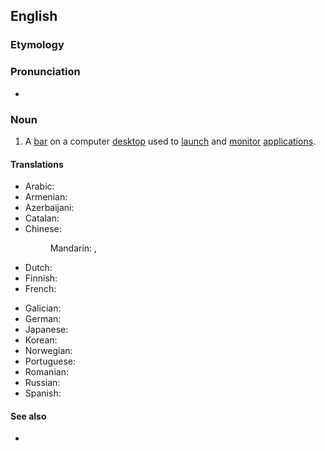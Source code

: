 ==English==

===Etymology===
{{compound|en|task|bar}}

===Pronunciation===
* {{audio|en|en-uk-taskbar.ogg|Audio (UK)}}

===Noun===
{{en-noun}}

# {{lb|en|GUI}} A [[bar]] on a computer [[desktop]] used to [[launch]] and [[monitor]] [[application]]s.

====Translations====
{{trans-top|bar on a computer desktop}}
* Arabic: {{t|ar|شريط المهام|m}}
* Armenian: {{t|hy|խնդրագոտի|sc=Armn}}
* Azerbaijani: {{t|az|tapşırıq paneli}}
* Catalan: {{t|ca|barra de tasques|f}}
* Chinese:
*: Mandarin: {{t+|cmn|任務欄}}, {{t+|cmn|任务栏|tr=rènwùlán}}
* Dutch: {{t|nl|taakbalk|m}}
* Finnish: {{t|fi|tehtäväpalkki}}
* French: {{t+|fr|barre des tâches|f}}
{{trans-mid}}
* Galician: {{t|gl|barra de tarefas|f}}
* German: {{t|de|Taskleiste|f}}
* Japanese: {{t|ja|タスクバー|tr=tasukubā}}
* Korean: {{t|ko|작업 표시줄}}
* Norwegian: {{t|no|oppgavelinje|c}}
* Portuguese: {{t+|pt|barra de tarefas|f}}
* Romanian: {{t|ro|bară de activități|f}}
* Russian: {{t|ru|пане́ль зада́ч|f|tr=panɛ́lʹ zadáč}}
* Spanish: {{t|es|barra de tareas|f}}
{{trans-bottom}}

====See also====
* {{pedialite}}